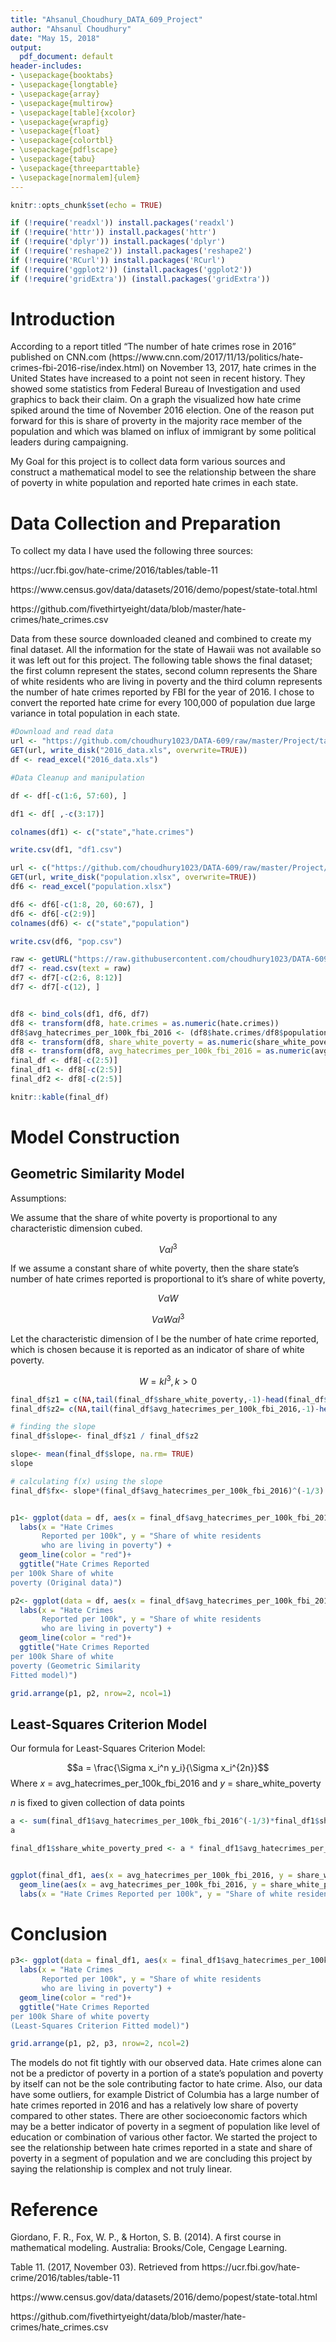 ---
title: "Ahsanul_Choudhury_DATA_609_Project"
author: "Ahsanul Choudhury"
date: "May 15, 2018"
output:
  pdf_document: default
header-includes:
- \usepackage{booktabs}
- \usepackage{longtable}
- \usepackage{array}
- \usepackage{multirow}
- \usepackage[table]{xcolor}
- \usepackage{wrapfig}
- \usepackage{float}
- \usepackage{colortbl}
- \usepackage{pdflscape}
- \usepackage{tabu}
- \usepackage{threeparttable}
- \usepackage[normalem]{ulem}
---
\newpage

```{r setup, include=FALSE}
knitr::opts_chunk$set(echo = TRUE)
```

\tableofcontents
\newpage

```{r load_libraries, include=FALSE, cache=FALSE}
if (!require('readxl')) install.packages('readxl')
if (!require('httr')) install.packages('httr')
if (!require('dplyr')) install.packages('dplyr')
if (!require('reshape2')) install.packages('reshape2')
if (!require('RCurl')) install.packages('RCurl')
if (!require('ggplot2')) (install.packages('ggplot2'))
if (!require('gridExtra')) (install.packages('gridExtra'))

```

# Introduction

According to a report titled "The number of hate crimes rose in 2016" published on CNN.com (https://www.cnn.com/2017/11/13/politics/hate-crimes-fbi-2016-rise/index.html) on November 13, 2017, hate crimes in the United States have increased to a point not seen in recent history. They showed some statistics from Federal Bureau of Investigation and used graphics to back their claim. On a graph the visualized how hate crime spiked around the time of November 2016 election. One of the reason put forward for this is share of proverty in the majority race member of the population and which was blamed on influx of immigrant by some political leaders during campaigning.  

My Goal for this project is to collect data form various sources and construct a mathematical model to see the relationship between the share of poverty in white population and reported hate crimes in each state.


# Data Collection and Preparation

To collect my data I have used the following three sources:

https://ucr.fbi.gov/hate-crime/2016/tables/table-11

https://www.census.gov/data/datasets/2016/demo/popest/state-total.html

https://github.com/fivethirtyeight/data/blob/master/hate-crimes/hate_crimes.csv

Data from these source downloaded cleaned and combined to create my final dataset. All the information for the state of Hawaii was not available so it was left out for this project. The following table shows the final dataset; the first column represent the states, second column represents the Share of white residents who are living in poverty and the third column represents the number of hate crimes reported by FBI for the year of 2016. I chose to convert the reported hate crime for every 100,000 of population due large variance in total population in each state. 


```{r}
#Download and read data
url <- "https://github.com/choudhury1023/DATA-609/raw/master/Project/table_11_offenses_offense_type_by_participating_state_2016.xls"
GET(url, write_disk("2016_data.xls", overwrite=TRUE))
df <- read_excel("2016_data.xls")

#Data Cleanup and manipulation

df <- df[-c(1:6, 57:60), ]

df1 <- df[ ,-c(3:17)]

colnames(df1) <- c("state","hate.crimes")

write.csv(df1, "df1.csv")

```




```{r}
url <- c("https://github.com/choudhury1023/DATA-609/raw/master/Project/nst-est2016-01.xlsx")
GET(url, write_disk("population.xlsx", overwrite=TRUE))
df6 <- read_excel("population.xlsx")

df6 <- df6[-c(1:8, 20, 60:67), ]
df6 <- df6[-c(2:9)]
colnames(df6) <- c("state","population")

write.csv(df6, "pop.csv")
```



```{r}
raw <- getURL("https://raw.githubusercontent.com/choudhury1023/DATA-609/master/Project/hate_crimes.csv")
df7 <- read.csv(text = raw)
df7 <- df7[-c(2:6, 8:12)]
df7 <- df7[-c(12), ]


df8 <- bind_cols(df1, df6, df7)
df8 <- transform(df8, hate.crimes = as.numeric(hate.crimes))
df8$avg_hatecrimes_per_100k_fbi_2016 <- (df8$hate.crimes/df8$population)*100000
df8 <- transform(df8, share_white_poverty = as.numeric(share_white_poverty))
df8 <- transform(df8, avg_hatecrimes_per_100k_fbi_2016 = as.numeric(avg_hatecrimes_per_100k_fbi_2016))
final_df <- df8[-c(2:5)]
final_df1 <- df8[-c(2:5)]
final_df2 <- df8[-c(2:5)]

knitr::kable(final_df)
```

# Model Construction


## Geometric Similarity Model

Assumptions:

We assume that the share of white poverty is proportional to any characteristic dimension cubed.

$$V \alpha l^3$$

If we assume a constant share of white poverty, then the share state's number of hate crimes reported  is proportional to it's share of white poverty,

$$V \alpha W$$

$$V \alpha W \alpha l^3$$

Let the characteristic dimension of l be the number of hate crime reported, which is chosen because it is reported as an indicator of share of white poverty.

$$W = kl^3, k > 0$$


```{r}

final_df$z1 = c(NA,tail(final_df$share_white_poverty,-1)-head(final_df$share_white_poverty,-1))
final_df$z2= c(NA,tail(final_df$avg_hatecrimes_per_100k_fbi_2016,-1)-head(final_df$avg_hatecrimes_per_100k_fbi_2016,-1))

# finding the slope
final_df$slope<- final_df$z1 / final_df$z2

slope<- mean(final_df$slope, na.rm= TRUE)
slope

# calculating f(x) using the slope 
final_df$fx<- slope*(final_df$avg_hatecrimes_per_100k_fbi_2016)^(-1/3)


p1<- ggplot(data = df, aes(x = final_df$avg_hatecrimes_per_100k_fbi_2016, y = final_df$share_white_poverty)) + 
  labs(x = "Hate Crimes 
       Reported per 100k", y = "Share of white residents 
       who are living in poverty") +
  geom_line(color = "red")+
  ggtitle("Hate Crimes Reported 
per 100k Share of white
poverty (Original data)")

p2<- ggplot(data = df, aes(x = final_df$avg_hatecrimes_per_100k_fbi_2016, y = final_df$fx)) + 
  labs(x = "Hate Crimes 
       Reported per 100k", y = "Share of white residents 
       who are living in poverty") +
  geom_line(color = "red")+
  ggtitle("Hate Crimes Reported 
per 100k Share of white
poverty (Geometric Similarity 
Fitted model)")

grid.arrange(p1, p2, nrow=2, ncol=1)

```


## Least-Squares Criterion Model

Our formula for Least-Squares Criterion Model:

$$a = \frac{\Sigma x_i^n y_i}{\Sigma x_i^{2n}}$$
Where $x$ = avg_hatecrimes_per_100k_fbi_2016 and $y$ = share_white_poverty

$n$ is fixed to given collection of data points


```{r}
a <- sum(final_df1$avg_hatecrimes_per_100k_fbi_2016^(-1/3)*final_df1$share_white_poverty)/sum(final_df1$avg_hatecrimes_per_100k_fbi_2016^(-2/3))
a

final_df1$share_white_poverty_pred <- a * final_df1$avg_hatecrimes_per_100k_fbi_2016^(-1/3)


ggplot(final_df1, aes(x = avg_hatecrimes_per_100k_fbi_2016, y = share_white_poverty)) + geom_point() + 
  geom_line(aes(x = avg_hatecrimes_per_100k_fbi_2016, y = share_white_poverty_pred), color = "red") + 
  labs(x = "Hate Crimes Reported per 100k", y = "Share of white residents who are living in poverty")

```




# Conclusion

```{r}
p3<- ggplot(data = final_df1, aes(x = final_df1$avg_hatecrimes_per_100k_fbi_2016, y = final_df1$share_white_poverty_pred)) + 
  labs(x = "Hate Crimes 
       Reported per 100k", y = "Share of white residents 
       who are living in poverty") +
  geom_line(color = "red")+
  ggtitle("Hate Crimes Reported 
per 100k Share of white poverty
(Least-Squares Criterion Fitted model)")

grid.arrange(p1, p2, p3, nrow=2, ncol=2)
```

The models do not fit tightly with our observed data. Hate crimes alone can not be a predictor of poverty in a portion of a state's population and poverty by itself can not be the sole contributing factor to hate crime. Also, our data have some outliers, for example District of Columbia has a large number of hate crimes reported in 2016 and has a relatively low share of poverty compared to other states. There are other socioeconomic factors which may be a better indicator of poverty in a segment of population like level of education or combination of various other factor. We started the project to see the relationship between hate crimes reported in a state and share of poverty in a segment of population and we are concluding this project by saying the relationship is complex and not truly linear.


# Reference

Giordano, F. R., Fox, W. P., & Horton, S. B. (2014). A first course in mathematical modeling. Australia: Brooks/Cole, Cengage Learning.

Table 11. (2017, November 03). Retrieved from https://ucr.fbi.gov/hate-crime/2016/tables/table-11

https://www.census.gov/data/datasets/2016/demo/popest/state-total.html

https://github.com/fivethirtyeight/data/blob/master/hate-crimes/hate_crimes.csv



